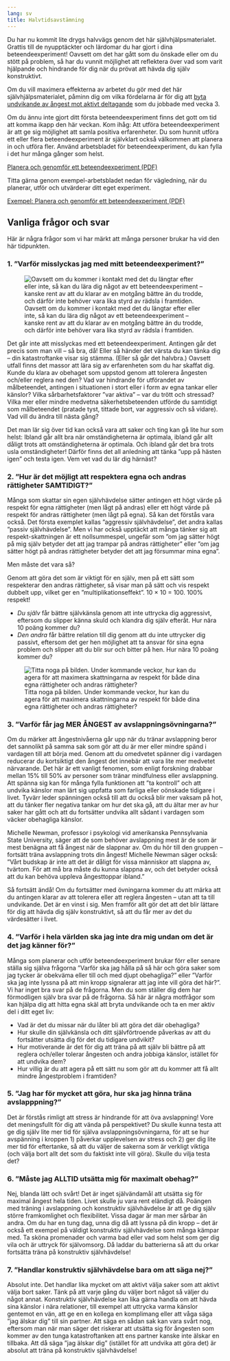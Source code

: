 ```yaml
---
lang: sv
title: Halvtidsavstämning
---
```


\label{sec-relaxation}
 
Du har nu kommit lite drygs halvvägs genom det här självhjälpsmaterialet. Grattis till
de nyupptäckter och lärdomar du har gjort i dina beteendeexperiment! 
Oavsett om det har gått som du önskade eller om du stött på problem, så
har du vunnit möjlighet att reflektera över vad som varit hjälpande och
hindrande för dig när du prövat att hävda dig själv konstruktivt.

Om du vill maximera effekterna av arbetet du gör med det här självhjälpsmaterialet,
påminn dig om vilka fördelarna är för dig att [byta undvikande av
ångest mot aktivt deltagande](3-2.html)\xpageref{sec-active} som du jobbade med vecka 3.

Om du ännu inte gjort ditt första beteendeexperiment finns det gott om
tid att komma ikapp den här veckan. Kom ihåg: Att utföra
beteendeexperiment är att ge sig möjlighet att samla positiva
erfarenheter. Du som hunnit utföra ett eller flera beteendeexperiment är
självklart också välkommen att planera in och utföra fler. Använd
arbetsbladet för beteendeexperiment, du kan fylla i det hur många gånger som helst.

::: {.content-visible when-format="html"}
[Planera och genomför ett beteendeexperiment (PDF)](forms/100respekt-beteendeexperiment.pdf){.bi-filetype-pdf}
:::
\xqrform{Planera och genomför ett beteendeexperiment (PDF)}{forms/100respekt-beteendeexperiment.pdf}

Titta gärna genom exempel-arbetsbladet nedan för vägledning, när du planerar, utför och utvärderar ditt eget experiment.

::: {.content-visible when-format="html"}
[Exempel: Planera och genomför ett beteendeexperiment (PDF)](forms/100respekt-exempel-beteendeexperiment.pdf){.bi-filetype-pdf}
:::
\xqrform{Exempel: Planera och genomför ett beteendeexperiment (PDF)}{forms/100respekt-exempel-beteendeexperiment.pdf}

## Vanliga frågor och svar

Här är några frågor som vi har märkt att många personer brukar ha
vid den här tidpunkten.

### 1. ”Varför misslyckas jag med mitt beteendeexperiment?”

![Oavsett om du kommer i kontakt med det du längtar efter eller inte, så kan du lära dig något av ett beteendeexperiment -- kanske rent av att du klarar av en motgång bättre än du trodde, och därför inte behöver vara lika styrd av rädsla i framtiden.](sites/respekt/media/image/aktivacirkeln-redux-E-slinga.svg)

Det går inte att misslyckas med ett beteendeexperiment. Antingen går det
precis som man vill -- så bra, då! Eller så händer det värsta du kan
tänka dig -- din katastroftanke visar sig stämma. (Eller så går det
halvbra.) Oavsett utfall finns det massor att lära sig av erfarenheten som du har skaffat dig. Kunde du
klara av obehaget som uppstod genom att tolerera ångesten och/eller
reglera ned den? Vad var hindrande för utförandet av målbeteendet,
antingen i situationen i stort eller i form av egna tankar eller
känslor? Vilka sårbarhetsfaktorer ”var aktiva” -- var du trött och
stressad? Vilka mer eller mindre medvetna säkerhetsbeteenden utförde du
samtidigt som målbeteendet (pratade tyst, tittade bort, var aggressiv
och så vidare). Vad vill du ändra till nästa gång?

Det man lär sig över tid kan också vara att saker och ting kan gå lite
hur som helst: Ibland går allt bra när omständigheterna är optimala,
ibland går allt dåligt trots att omständigheterna är optimala. Och
ibland går det bra trots usla omständigheter! Därför finns det all
anledning att tänka ”upp på hästen igen” och testa igen. Vem vet vad
du lär dig härnäst?

### 2. ”Hur är det möjligt att respektera egna och andras rättigheter SAMTIDIGT?”

Många som skattar sin egen självhävdelse sätter antingen ett högt värde
på respekt för egna rättigheter (men lågt på andras) eller ett högt
värde på respekt för andras rättigheter (men lågt på egna). Så kan det
förstås vara också. Det första exemplet kallas ”aggressiv
självhävdelse”, det andra kallas ”passiv självhävdelse”. Men vi har
också upptäckt att många tänker sig att respekt-skattningen är ett
nollsummespel, ungefär som ”om jag sätter högt på mig själv betyder det
att jag trampar på andras rättigheter” eller ”om jag sätter högt på
andras rättigheter betyder det att jag försummar mina egna”.

Men måste det vara så?

Genom att göra det som är viktigt för en själv, men på ett sätt som
respekterar den andras rättigheter, så visar man på sätt och vis
respekt dubbelt upp, vilket ger en ”multiplikationseffekt”. 10 × 10 = 100. 100% respekt!

-   *Du själv* får bättre självkänsla genom att inte uttrycka dig
    aggressivt, eftersom du slipper känna skuld och klandra dig själv
    efteråt. Hur nära 10 poäng kommer du?
-   *Den andra* får bättre relation till dig genom att du inte uttrycker
    dig passivt, eftersom det ger hen möjlighet att ta ansvar för sina
    egna problem och slipper att du blir sur och bitter på hen. Hur nära 10 poäng kommer du?

![Titta noga på bilden. Under kommande veckor, hur kan du agera för att maximera skattningarna av respekt för både dina egna rättigheter och andras rättigheter?](sites/respekt/media/image/canvas-konstruktiv-slinga-X.svg)

### 3. ”Varför får jag MER ÅNGEST av avslappningsövningarna?”

Om du märker att
ångestnivåerna går upp när du tränar avslappning beror det sannolikt på
samma sak som gör att du är mer eller mindre spänd i vardagen till att
börja med. Genom att du omedvetet spänner dig i vardagen reducerar du
kortsiktigt den ångest det innebär att vara lite mer medvetet
närvarande. Det här är ett vanligt
fenomen, som enligt forskning drabbar mellan 15% till 50% av personer
som tränar mindfulness eller avslappning. Att spänna sig kan för många fylla funktionen att ”ta
kontroll” och att undvika känslor man lärt sig uppfatta som farliga
eller oönskade tidigare i livet. Tyvärr leder spänningen också till att
du också blir mer vaksam på hot, att du tänker fler negativa tankar om
hur det ska gå, att du ältar mer av hur saker har gått och att du
fortsätter undvika allt sådant i vardagen som väcker obehagliga känslor.

Michelle Newman, professor i psykologi vid amerikanska Pennsylvania State University, säger att de som
behöver avslappning mest är de som är mest benägna att få ångest när de
slappnar av. Om du hör till den gruppen -- fortsätt träna avslappning
trots din ångest! Michelle Newman säger också: ”Vårt budskap är inte
att det är dåligt för vissa människor att slappna av, tvärtom. För att
må bra måste du kunna slappna av, och det betyder också att du kan
behöva uppleva ångesttoppar ibland.”

Så fortsätt ändå! Om du fortsätter med övningarna kommer du att märka att
du antingen klarar av att tolerera eller att reglera ångesten --
utan att ta till undvikande. Det är en vinst i sig. Men framför allt gör
det att det blir lättare för dig att hävda dig själv konstruktivt, så
att du får mer av det du värdesätter i livet.

### 4. ”Varför i hela världen ska jag inte dra mig undan om det är det jag känner för?”

Många som planerar och utför beteendeexperiment brukar förr eller senare
ställa sig själva frågorna ”Varför ska jag hålla på så här och göra
saker som jag tycker är obekväma eller till och med djupt obehagliga?”
eller ”Varför ska jag inte lyssna på att min kropp signalerar att jag
inte vill göra det här?”. Vi har inget bra svar på
de frågorna. Men du som ställer dig dem har förmodligen själv bra svar på de
frågorna. Så här är några motfrågor som kan hjälpa dig att hitta egna skäl
att bryta undvikande och ta en mer aktiv del i ditt eget liv:

-   Vad är det du missar när du låter bli att göra det där obehagliga?
-   Hur skulle din självkänsla och ditt självförtroende påverkas av att
    du fortsätter utsätta dig för det du tidigare undvikit?
-   Hur motiverande är det för dig att träna på att själv bli bättre på
    att reglera och/eller tolerar ångesten och andra jobbiga känslor, istället för att
    undvika dem?
-   Hur villig är du att agera på ett sätt nu som gör att du kommer att få allt
    mindre ångestproblem i framtiden?

### 5. ”Jag har för mycket att göra, hur ska jag hinna träna avslapppning?”

Det är förstås rimligt att stress är hindrande för att öva avslappning!
Vore det meningsfullt för dig att vända på perspektivet? Du skulle kunna
testa att ge dig själv lite mer tid för själva avslappningsövningarna,
för att se hur avspänning i kroppen 1) påverkar upplevelsen av stress
och 2) ger dig lite mer tid för eftertanke, så att du väljer de sakerna
som är verkligt viktiga (och välja bort allt det som du faktiskt inte
vill göra). Skulle du vilja testa det?

### 6. ”Måste jag ALLTID utsätta mig för maximalt obehag?”

Nej, blanda lätt och svårt! Det är inget självändamål att utsätta sig
för maximal ångest hela tiden. Livet skulle ju vara rent eländigt då.
Poängen med träning i avslappning och konstruktiv självhävdelse är att
ge dig själv större framkomlighet och flexibilitet. Vissa dagar är man
mer sårbar än andra. Om du har en tung dag, unna dig då att lyssna på
din kropp -- det är också ett exempel på väldigt konstruktiv
självhävdelse som många kämpar med. Ta sköna promenader och varma bad
eller vad som helst som ger dig vila och är uttryck för självomsorg. Då
laddar du batterierna så att du orkar fortsätta träna på konstruktiv
självhävdelse!

### 7. ”Handlar konstruktiv självhävdelse bara om att säga nej?”

Absolut inte. Det handlar lika mycket om att aktivt välja saker som
att aktivt välja bort saker. Tänk på att varje gång du väljer bort något
så väljer du något annat. Konstruktiv självhävdelse kan lika gärna
handla om att hävda sina känslor i nära relationer, till exempel att
uttrycka varma känslor gentemot en vän, att ge en en kollega en
komplimang eller att våga säga ”jag älskar dig” till sin partner. Att
säga en sådan sak kan vara svårt nog, eftersom man när man säger det
riskerar att utsätta sig för ångesten som kommer av den tunga
katastroftanken att ens partner kanske inte älskar en tillbaka. Att då
säga ”jag älskar dig” (istället för att undvika att göra det) är
absolut att träna på konstruktiv självhävdelse!
